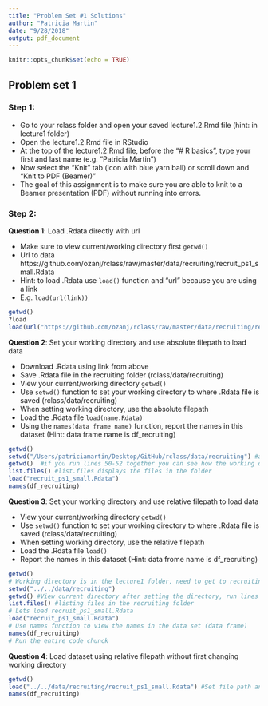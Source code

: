 ```yaml
---
title: "Problem Set #1 Solutions"
author: "Patricia Martin"
date: "9/28/2018"
output: pdf_document
---
```


```r
knitr::opts_chunk$set(echo = TRUE)
```

## Problem set 1  

\textcolor{red}{\textbf{Grade: /20}} 

### Step 1:

- Go to your rclass folder and open your saved lecture1.2.Rmd file (hint: in lecture1 folder)  
- Open the lecture1.2.Rmd file in RStudio  
- At the top of the lecture1.2.Rmd file, before the "# R basics", type your first and last name (e.g. "Patricia Martin")  
- Now select the "Knit" tab (icon with blue yarn ball) or scroll down and "Knit to PDF (Beamer)"  
- The goal of this assignment is to make sure you are able to knit to a Beamer presentation (PDF) without running into errors.  


### Step 2:  

**Question 1**: Load .Rdata directly with url  

\textcolor{red}{\textbf{/4}} 

- Make sure to view current/working directory first `getwd()` 
- Url to data https://github.com/ozanj/rclass/raw/master/data/recruiting/recruit_ps1_small.Rdata  
- Hint: to load .Rdata use `load()` function and "url" because you are using a link  
- E.g. `load(url(link))`  

```r
getwd()
?load
load(url("https://github.com/ozanj/rclass/raw/master/data/recruiting/recruit_ps1_small.Rdata"))
```


**Question 2**: Set your working directory and use absolute filepath to load data  

\textcolor{red}{\textbf{/4}}

- Download .Rdata using link from above  
- Save .Rdata file in the recruiting folder (rclass/data/recruiting)  
- View your current/working directory `getwd()` 
- Use `setwd()` function to set your working directory to where .Rdata file is saved (rclass/data/recruiting)  
- When setting working directory, use the absolute filepath  
- Load the .Rdata file  `load(name.Rdata)`
- Using the `names(data frame name)` function, report the names in this dataset  (Hint: data frame name is df_recruiting)  

```r
getwd() 
setwd("/Users/patriciamartin/Desktop/GitHub/rclass/data/recruiting") #absolute file path to data
getwd()  #if you run lines 50-52 together you can see how the working directory changes
list.files() #list.files displays the files in the folder
load("recruit_ps1_small.Rdata")
names(df_recruiting)
```

**Question 3**: Set your working directory and use relative filepath to load data  

\textcolor{red}{\textbf{/5}} 

- View your current/working directory `getwd()` 
- Use `setwd()` function to set your working directory to where .Rdata file is saved (rclass/data/recruiting)  
- When setting working directory, use the relative filepath  
- Load the .Rdata file  `load()`
- Report the names in this dataset (Hint: data frome name is df_recruiting)  

```r
getwd() 
# Working directory is in the lecture1 folder, need to get to recruiting folder using relative file path
setwd("../../data/recruiting")
getwd() #View current directory after setting the directory, run lines 67-70 
list.files() #listing files in the recruiting folder
# Lets load recruit_ps1_small.Rdata 
load("recruit_ps1_small.Rdata")
# Use names function to view the names in the data set (data frame)
names(df_recruiting)
# Run the entire code chunck 
```

**Question 4**: Load dataset using relative filepath without first changing working directory   

\textcolor{red}{\textbf{/7}} 

```r
getwd()
load("../../data/recruiting/recruit_ps1_small.Rdata") #Set file path and load data at once
names(df_recruiting)
```

